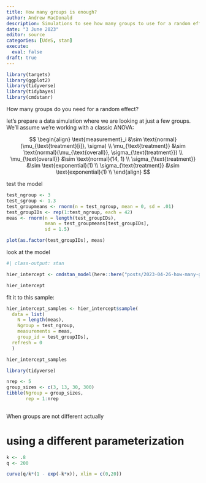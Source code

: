 ```yaml
---
title: How many groups is enough?
author: Andrew MacDonald
description: Simulations to see how many groups to use for a random effect
date: "3 June 2023"
editor: source
categories: [UdeS, stan]
execute:
  eval: false 
draft: true
---
```



```r
library(targets)
library(ggplot2)
library(tidyverse)
library(tidybayes)
library(cmdstanr)
```

How many groups do you need for a random effect? 

let's prepare a data simulation where we are looking at just a few groups. 
We'll assume we're working with a classic ANOVA:

$$
\begin{align}
\text{measurement}_i &\sim \text{normal}(\mu_{\text{treatment}[i]}, \sigma) \\
\mu_{\text{treatment}} &\sim \text{normal}(\mu_{\text{overall}}, \sigma_{\text{treatment}}) \\
\mu_{\text{overall}} &\sim \text{normal}(14, 1) \\
\sigma_{\text{treatment}} &\sim \text{exponential}(1) \\
\sigma_{\text{treatment}} &\sim \text{exponential}(1) \\
\end{align}
$$

test the model
```r
test_ngroup <- 3
test_sgroup <- 1.3
test_groupmeans <- rnorm(n = test_ngroup, mean = 0, sd = .01)
test_groupIDs <- rep(1:test_ngroup, each = 42)
meas <- rnorm(n = length(test_groupIDs),
              mean = test_groupmeans[test_groupIDs],
              sd = 1.5)

plot(as.factor(test_groupIDs), meas)
```


look at the model

```r
#| class-output: stan

hier_intercept <- cmdstan_model(here::here("posts/2023-04-26-how-many-groups-is-enough/hier_intercept.stan"))

hier_intercept
```

fit it to this sample:
```r
hier_intercept_samples <- hier_intercept$sample(
  data = list(
    N = length(meas),
    Ngroup = test_ngroup,
    measurements = meas,
    group_id = test_groupIDs),
  refresh = 0
  )
```

```r
hier_intercept_samples
```


```r
library(tidyverse)

nrep <- 5
group_sizes <- c(3, 13, 30, 300)
tibble(Ngroup = group_sizes,
       rep = 1:nrep
       

```

When groups are not different actually

# using a different parameterization

```r
k <- .8
q <- 200

curve(q/k*(1 - exp(-k*x)), xlim = c(0,20))

```

